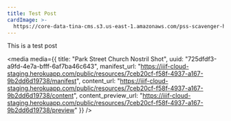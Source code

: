 ```yaml
---
title: Test Post
cardImage: >-
  https://core-data-tina-cms.s3.us-east-1.amazonaws.com/pss-scavenger-hunt/20240727_141437.jpg
---
```


This is a test post

<media
  media={{
    title: "Park Street Church Nostril Shot",
    uuid: "725dfdf3-a9fd-4e7a-bfff-6af7ba46c643",
    manifest_url:
      "https://iiif-cloud-staging.herokuapp.com/public/resources/7ceb20cf-f58f-4937-a167-9b2dd6d19738/manifest",
    content_url:
      "https://iiif-cloud-staging.herokuapp.com/public/resources/7ceb20cf-f58f-4937-a167-9b2dd6d19738/content",
    content_preview_url:
      "https://iiif-cloud-staging.herokuapp.com/public/resources/7ceb20cf-f58f-4937-a167-9b2dd6d19738/preview"
  }}
/>
